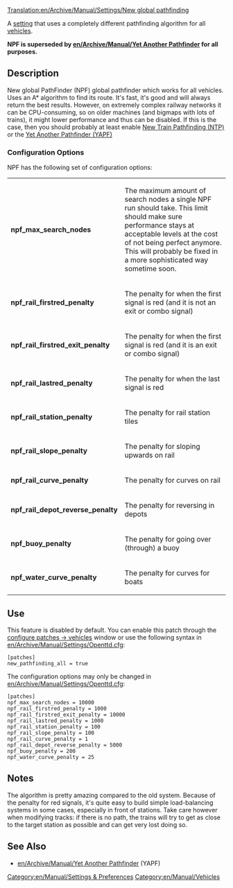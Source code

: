 [[Translation:en/Archive/Manual/Settings/New global pathfinding]]

A [[en/Archive/Manual/Settings/Advanced Settings|setting]] that uses a completely different pathfinding algorithm for all [[en/Manual/Vehicles|vehicles]].

'''NPF is superseded by [[en/Archive/Manual/Yet Another Pathfinder]] for all purposes.'''

== Description ==
New global PathFinder (NPF) global pathfinder which works for all vehicles. Uses an A* algorithm to find its route. It's fast, it's good and will always return the best results. However, on extremely complex railway networks it can be CPU-consuming, so on older machines (and bigmaps with lots of trains), it might lower performance and thus can be disabled. If this is the case, then you should probably at least enable [[en/Archive/Manual/Settings/New train pathfinding|New Train Pathfinding (NTP)]] or the [[en/Archive/Manual/Yet Another Pathfinder|Yet Another Pathfinder (YAPF)]]

===Configuration Options===

NPF has the following set of configuration options:
{|
|'''npf_max_search_nodes'''||The maximum amount of search nodes a single NPF run should take. This limit should make sure performance stays at acceptable levels at the cost of not being perfect anymore. This will probably be fixed in a more sophisticated way sometime soon.
|-
|'''npf_rail_firstred_penalty'''||The penalty for when the first signal is red (and it is not an exit or combo signal)
|-
|'''npf_rail_firstred_exit_penalty'''||The penalty for when the first signal is red (and it is an exit or combo signal)
|-
|'''npf_rail_lastred_penalty'''||The penalty for when the last signal is red
|-
|'''npf_rail_station_penalty'''||The penalty for rail station tiles 
|-
|'''npf_rail_slope_penalty'''||The penalty for sloping upwards on rail
|-
|'''npf_rail_curve_penalty'''||The penalty for curves on rail
|-
|'''npf_rail_depot_reverse_penalty'''||The penalty for reversing in depots
|-
|'''npf_buoy_penalty'''||The penalty for going over (through) a buoy
|-
|'''npf_water_curve_penalty'''||The penalty for curves for boats
|}

== Use ==

This feature is disabled by default. You can enable this patch through the [[en/Archive/Manual/Settings/Configuring patches/Vehicles|configure patches -> vehicles]] window or use the following syntax in [[en/Archive/Manual/Settings/Openttd.cfg]]:
<pre>
[patches]
new_pathfinding_all = true
</pre>

The configuration options may only be changed in [[en/Archive/Manual/Settings/Openttd.cfg]]:

<pre>
[patches]
npf_max_search_nodes = 10000
npf_rail_firstred_penalty = 1000
npf_rail_firstred_exit_penalty = 10000
npf_rail_lastred_penalty = 1000
npf_rail_station_penalty = 100
npf_rail_slope_penalty = 100
npf_rail_curve_penalty = 1
npf_rail_depot_reverse_penalty = 5000
npf_buoy_penalty = 200
npf_water_curve_penalty = 25
</pre>

== Notes ==

The algorithm is pretty amazing compared to the old system. Because of the penalty for red signals, it's quite easy to build simple load-balancing systems in some cases, especially in front of stations. Take care however when modifying tracks: if there is no path, the trains will try to get as close to the target station as possible and can get very lost doing so.

== See Also ==
*[[en/Archive/Manual/Yet Another Pathfinder]] (YAPF)

[[Category:en/Manual/Settings & Preferences]]
[[Category:en/Manual/Vehicles]]